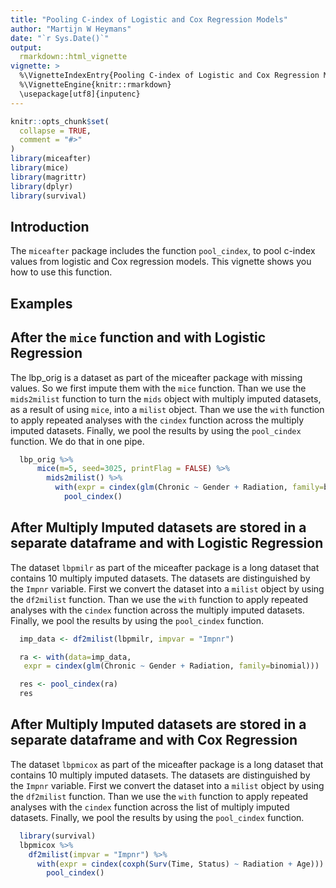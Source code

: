 ```yaml
---
title: "Pooling C-index of Logistic and Cox Regression Models"
author: "Martijn W Heymans"
date: "`r Sys.Date()`"
output:
  rmarkdown::html_vignette
vignette: >
  %\VignetteIndexEntry{Pooling C-index of Logistic and Cox Regression Models}
  %\VignetteEngine{knitr::rmarkdown}
  \usepackage[utf8]{inputenc}
---
```


```r
knitr::opts_chunk$set(
  collapse = TRUE,
  comment = "#>"
)
library(miceafter)
library(mice)
library(magrittr)
library(dplyr)
library(survival)
```

## Introduction

The `miceafter` package includes the function `pool_cindex`, to pool c-index values from logistic and Cox regression models. This vignette shows you how to use this function. 

## Examples

## After the `mice` function and with Logistic Regression

The lbp_orig is a dataset as part of the miceafter package with missing values. So we first impute them with the `mice` function. Than we use the `mids2milist` function to turn the `mids` object  with multiply imputed datasets, as a result of using `mice`, into a `milist` object. Than we use the `with` function to apply repeated analyses with the `cindex` function across the multiply imputed datasets. Finally, we pool the results by using the `pool_cindex` function. We do that in one pipe.

```r

  lbp_orig %>%
      mice(m=5, seed=3025, printFlag = FALSE) %>%
        mids2milist() %>% 
          with(expr = cindex(glm(Chronic ~ Gender + Radiation, family=binomial))) %>% 
            pool_cindex()

```  

## After Multiply Imputed datasets are stored in a separate dataframe and with Logistic Regression

The dataset `lbpmilr` as part of the miceafter package is a long dataset that contains 10 multiply imputed datasets. The datasets are distinguished by the `Impnr` variable. First we convert the dataset into a `milist` object by using the `df2milist` function. Than we use the `with` function to apply repeated analyses with the `cindex` function across the multiply imputed datasets. Finally, we pool the results by using the `pool_cindex` function.

```r

  imp_data <- df2milist(lbpmilr, impvar = "Impnr") 

  ra <- with(data=imp_data,
   expr = cindex(glm(Chronic ~ Gender + Radiation, family=binomial)))

  res <- pool_cindex(ra)
  res

```  

## After Multiply Imputed datasets are stored in a separate dataframe and with Cox Regression

The dataset `lbpmicox` as part of the miceafter package is a long dataset that contains 10 multiply imputed datasets. The datasets are distinguished by the `Impnr` variable. First we convert the dataset into a `milist` object by using the `df2milist` function. Than we use the `with`  function to apply repeated analyses with the `cindex` function across the list of multiply imputed datasets. Finally, we pool the results by using the `pool_cindex` function.

```r

  library(survival)
  lbpmicox %>% 
    df2milist(impvar = "Impnr") %>%
      with(expr = cindex(coxph(Surv(Time, Status) ~ Radiation + Age))) %>%
        pool_cindex()

```  
 

